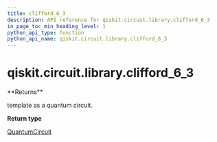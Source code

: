 ```yaml
---
title: clifford_6_3
description: API reference for qiskit.circuit.library.clifford_6_3
in_page_toc_min_heading_level: 1
python_api_type: function
python_api_name: qiskit.circuit.library.clifford_6_3
---
```


# qiskit.circuit.library.clifford\_6\_3

<Function id="qiskit.circuit.library.clifford_6_3" isDedicatedPage={true} github="https://github.com/qiskit/qiskit/tree/stable/0.17/qiskit/circuit/library/templates/clifford/clifford_6_3.py" signature="clifford_6_3()">
  **Returns**

  template as a quantum circuit.

  **Return type**

  [QuantumCircuit](qiskit.circuit.QuantumCircuit "qiskit.circuit.QuantumCircuit")
</Function>

